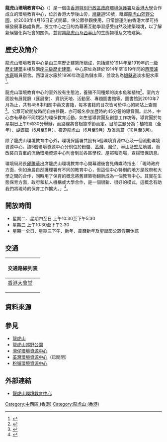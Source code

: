 {{Infobox museum
| name                = 龍虎山環境教育中心
| native_name         = Lung Fu Shan Environmental Education Centre
| logo                = 
| logo_upright        = 
| logo_alt            = 
| logo_caption        = 
| image               = Lung Fu Shan Environmental Education Centre.jpg
| image_upright       = 
| alt                 = 
| caption             = 龍虎山環境教育中心，左方建築物為主樓
| map_type            = 香港
| latitude            = 22.280962
| longitude           = 114.138365
| map_relief          = 
| map_size            = 
| map_caption         = 
| former_name         = 
| established         = 2008年4月16日
| dissolved           = 
| location            = {{HKG}}[[香港島|港島]][[西半山|西半山]][[旭龢道|旭龢道]]50號
| type                = 環境資源中心
| accreditation       = 
| key_holdings        = 
| collections         = 
| collection_size     = 
| visitors            = 
| founder             = 
| director            = 
| president           = 
| ceo                 = 
| chairperson         =
| curator             = 
| architect           = 
| historian           =
| owner               = 
| publictransit       = 
| car_park            = 
| parking             = 
| network             = 
| website             = https://lungfushan.hku.hk/
| embedded            = 
}}

'''龍虎山環境教育中心'''（{{lang-en|Lung Fu Shan Environmental Education Centre}}）是一個由[[香港特別行政區政府|香港特別行政區政府]][[環境保護署|環境保護署]]及[[香港大學|香港大學]]合作成立的環境教育中心，位於香港大學後山旁，[[旭龢道|旭龢道]]50號，毗鄰[[龍虎山郊野公園|龍虎山郊野公園]]，於2008年4月16日正式開幕，供公眾參觀使用，日常營運則由香港大學可持續發展事務處負責。設立中心之目的為藉著互動學習感受自然及建築環境，以了解氣候變化與社會的關係，並認識[[龍虎山_(香港)|龍虎山]]及[[西半山|西半山]]的生態物種及文物建築。

==歷史及簡介==
龍虎山環境教育中心是由三座歷史建築所組成，包括建於1914年至1919年的[[一級歷史建築|一級歷史建築]]主樓及兩座[[三級歷史建築|三級歷史建築]]。中心原址為建於1914年至1919年間的[[西環濾水廠|西環濾水廠]]職員宿舍。西環濾水廠於1996年改造為儲水庫，並改名為[[旭龢道|旭龢道]]淡水配水庫<ref>{{cite web|url=http://www.amo.gov.hk/form/AAB_brief_info_b5.pdf|title=1444 幢歷史建築物簡要|last=|first=|coauthors=|date=|publisher=古物古蹟辦事處|accessdate=2011-06-12|deadurl=yes|archiveurl=https://web.archive.org/web/20090612055818/http://www.amo.gov.hk/form/AAB_brief_info_b5.pdf|archivedate=2009-06-12}}</ref>。 

龍虎山環境教育中心的室外設有生態池，養殖不同種類的淡水魚和植物<ref>{{cite web|url=http://www.hku.hk/press/c_news_detail_5765.html|title=自然與文物保護的結合 ─ 龍虎山環境教育中心開幕|last=  |first=  |coauthors=|date=2008-04-16|publisher=香港大學新聞稿|accessdate=2011-06-12}}</ref>。室內方面設有展覽廳（匯展堂）、資訊天地、活動室、專題圖書館等。圖書館到2010年7月為止，共有458本相關中英文書籍，每本書籍的目次皆可於中心的網站上查閱<ref>{{cite web|url=http://www.kadinst.hku.hk/lfseec/zh/library.php|title=龍虎山環境教育中心圖書館目錄|last=|first=|coauthors=|date=2010-07-21|publisher=龍虎山環境教育中心|accessdate=2011-06-12|deadurl=yes|archiveurl=https://web.archive.org/web/20150122204441/http://www.kadinst.hku.hk/lfseec/zh/library.php|archivedate=2015-01-22}}</ref>。公眾可於開放時間自由參觀，亦可報名參加歷時約45分鐘的導賞團。此外，中心亦有舉辦不同類型的環保教育活動，如生態導賞團及創意工作坊等。導賞團於每星期日上午9時30分舉辦，而路線將會根據季節而定。目前主題分為：植物篇（全年）、蝴蝶篇（5月至9月）、夜遊龍虎山（6月至9月）及雀鳥篇（10月至3月）。

除了龍虎山環境教育中心外，環境保護署共設有5個環境資源中心及一個流動環境資源中心。該5個環境資源中心分別位於[[粉嶺|粉嶺]]、[[荃灣|荃灣]]、[[灣仔|灣仔]]、[[半山|半山]]及[[堅尼地城|堅尼地城]]，而改裝自貨車的流動環境資源中心則會到訪各區學校、屋邨和商場，宣揚環保訊息。

環境局局長[[邱騰華|邱騰華]]出席龍虎山環境教育中心開幕禮後會見傳媒時指出：「現時政府方面，例如漁農自然護理署有不同的教育中心，但這個中心特別的地方是政府和大學之間的合作，同時用了保育的概念將舊建築物翻新成為一個教育中心。其實在生態保育方面，政府和私人機構或大學合作，是一個很新、很好的模式，這概念有助我們將現時的保育工作擴大。」<ref>{{cite web | url=http://www.info.gov.hk/gia/general/200804/16/P200804160274.htm |title=環境局局長談話全文|last=  |first=  |coauthors=|date=2008-04-16|publisher=政府新聞網 新聞資料庫 |accessdate=2011-06-12}}</ref>。

==開放時間==
* 星期二、星期四至日 上午10:30至下午5:30
* 星期三 上午10:30至下午2:30
* 星期一全日、星期三下午、新年、農曆新年及聖誕節公眾假期休館

==交通==
{| class="mw-collapsible mw-collapsed wikitable" style="background:white; margin: 0 auto; width: auto;"
! 交通路線列表
|-
|
;[[香港大會堂|香港大會堂]]
{{港島巴士簡單列表|13}}
{{港島專線小巴簡單列表|3}}
|}

==資料來源==
{{Reflist}}

==參見==
* [[龍虎山_(香港)|龍虎山]]
* [[龍虎山郊野公園|龍虎山郊野公園]]
* [[舊灣仔郵政局|灣仔環境資源中心]]
* [[德華公園#海壩村舊址|荃灣環境資源中心]]（已關閉）
* [[粉嶺環境資源中心|粉嶺環境資源中心]]

==外部連結==
* [https://lungfushan.hku.hk/ 龍虎山環境教育中心]

{{香港博物館}}

[[Category:中西區_(香港)|Category:中西區 (香港)]]
[[Category:龍虎山_(香港)|Category:龍虎山 (香港)]]